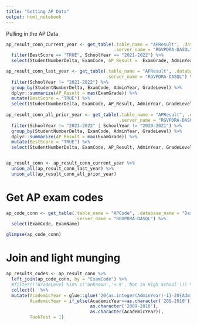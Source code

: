 ```yaml
---
title: "Getting AP Data"
output: html_notebook
---
```

 Pulling in the AP Data
```r
ap_result_conn_current_year <- get_table(.table_name = "APResult", .database_name = "Dashboard", .schema = "dbo",
                                         .server_name = "RGVPDRA-DASQL") %>%
  filter(BestScore == "TRUE", SchoolYear == "2021-2022") %>%
  select(StudentNumberDelta, ExamCode, AP_Result =  ExamGrade, AdminYear, GradeLevel, BestScore)

ap_result_conn_last_year <- get_table(.table_name = "APResult", .database_name = "Dashboard", .schema = "dbo",
                                      .server_name = "RGVPDRA-DASQL") %>%
  filter(SchoolYear != "2021-2022") %>%
  group_by(StudentNumberDelta, ExamCode, AdminYear, GradeLevel) %>%
  dplyr::summarize(AP_Result = max(ExamGrade)) %>%
  mutate(BestScore = "TRUE") %>%
  select(StudentNumberDelta, ExamCode, AP_Result, AdminYear, GradeLevel)
  
ap_result_conn_all_prior_year <- get_table(.table_name = "APResult", .database_name = "Dashboard", .schema = "dbo",
                                           .server_name = "RGVPDRA-DASQL") %>%
  filter(SchoolYear != "2021-2022" | SchoolYear != "2020-2021") %>%
  group_by(StudentNumberDelta, ExamCode, AdminYear, GradeLevel) %>%
  dplyr::summarize(AP_Result = max(ExamGrade)) %>%
  mutate(BestScore = "TRUE") %>%
  select(StudentNumberDelta, ExamCode, AP_Result, AdminYear, GradeLevel)


ap_result_conn <- ap_result_conn_current_year %>%
  union_all(ap_result_conn_last_year) %>%
  union_all(ap_result_conn_all_prior_year)

```

# Get AP exam codes
```r
ap_code_conn <- get_table(.table_name = "APCode", .database_name = "Dashboard", .schema = "dbo",
                          .server_name = "RGVPDRA-DASQL") %>%
  select(ExamCode, ExamName)

glimpse(ap_code_conn)
```

# Join and light munging
```r
ap_results_codes <- ap_result_conn %>%
  left_join(ap_code_conn, by = "ExamCode") %>%
  #filter(!(GradeLevel %in% c('Unknown','< 9','Not in High School'))) %>%
  collect()  %>%
  mutate(AcademicYear = glue::glue('20{as.integer(AdminYear)-1}-20{AdminYear}'),
         AcademicYear = if_else(AcademicYear==as.character('209-2010'),
                                as.character('2009-2010'),
                                as.character(AcademicYear)),
         TookTest = 1)
```

